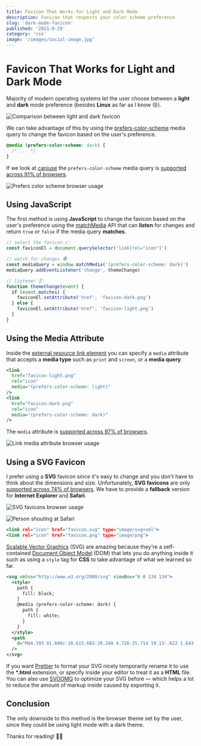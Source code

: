 ```yaml
---
title: Favicon That Works for Light and Dark Mode
description: Favicon that respects your color scheme preference
slug: 'dark-mode-favicon'
published: '2021-8-29'
category: 'css'
image: '/images/social-image.jpg'
---
```


# Favicon That Works for Light and Dark Mode

Majority of modern operating systems let the user choose between a **light** and **dark** mode preference (besides **Linux** as far as I know 😢).

<Image
  height={219}
  width={653}
  src="/images/dark-mode-favicon/comparison.webp"
  alt="Comparison between light and dark favicon"
/>

We can take advantage of this by using the [prefers-color-scheme](https://developer.mozilla.org/en-US/docs/Web/CSS/@media/prefers-color-scheme) media query to change the favicon based on the user's preference.

```css:example.css
@media (prefers-color-scheme: dark) {
  /* ... */
}
```

If we look at [caniuse](https://caniuse.com/) the `prefers-color-scheme` media query is [supported across 91% of browsers](https://caniuse.com/prefers-color-scheme).

<Image
  height={387}
  width={1153}
  src="/images/dark-mode-favicon/prefers-color-scheme.webp"
  alt="Prefers color scheme browser usage"
/>

## Using JavaScript

The first method is using **JavaScript** to change the favicon based on the user's preference using the [matchMedia](https://developer.mozilla.org/en-US/docs/Web/API/Window/matchMedia) API that can **listen** for changes and return `true` or `false` if the media query **matches**.

```js:example.js
// select the favicon 👉
const faviconEl = document.querySelector('link[rel="icon"]')

// watch for changes 🕵️
const mediaQuery = window.matchMedia('(prefers-color-scheme: dark)')
mediaQuery.addEventListener('change', themeChange)

// listener 👂
function themeChange(event) {
  if (event.matches) {
    faviconEl.setAttribute('href', 'favicon-dark.png')
  } else {
    faviconEl.setAttribute('href', 'favicon-light.png')
  }
}
```

## Using the Media Attribute

Inside the [external resource link element](https://developer.mozilla.org/en-US/docs/Web/HTML/Element/link) you can specify a `media` attribute that accepts a **media type** such as `print` and `screen`, or a **media query**.

```html:example.html
<link
  href="favicon-light.png"
  rel="icon"
  media="(prefers-color-scheme: light)"
/>
<link
  href="favicon-dark.png"
  rel="icon"
  media="(prefers-color-scheme: dark)"
/>
```

The `media` attribute is [supported across 97% of browsers](https://caniuse.com/mdn-html_elements_link_media).

<Image
  height={335}
  width={1155}
  src="/images/dark-mode-favicon/link-media.webp"
  alt="Link media attribute browser usage"
/>

## Using a SVG Favicon

I prefer using a **SVG** favicon since it's easy to change and you don't have to think about the dimensions and size. Unfortunately, **SVG favicons** are only [supported across 74% of browsers](https://caniuse.com/link-icon-svg). We have to provide a **fallback** version for **Internet Explorer** and **Safari**.

<Image
  height={507}
  width={1155}
  src="/images/dark-mode-favicon/svg-favicons.webp"
  alt="SVG favicons browser usage"
/>

<Image
  height={495}
  width={500}
  src="/images/dark-mode-favicon/safari.webp"
  alt="Person shouting at Safari"
/>

```html:example.html
<link rel="icon" href="favicon.svg" type="image/svg+xml">
<link rel="icon" href="favicon.png" type="image/png">
```

[Scalable Vector Graphics](https://en.wikipedia.org/wiki/Scalable_Vector_Graphics) (SVG) are amazing because they're a self-contained [Document Object Model](https://developer.mozilla.org/en-US/docs/Web/API/Document_Object_Model) (DOM) that lets you do anything inside it such as using a `style` tag for **CSS** to take advantage of what we learned so far.

```svg:favicon.svg
<svg xmlns="http://www.w3.org/2000/svg" viewBox="0 0 134 134">
  <style>
    path {
      fill: black;
    }
    @media (prefers-color-scheme: dark) {
      path {
        fill: white;
      }
    }
  </style>
  <path
    d="M44.193 81.846c-10.615.683-20.248 4.726-25.714 19.13-.622 1.643-2.117 2.64-3.86 2.64-2.94 0-12.029-7.32-14.619-9.088.003 21.788 10.038 40.939 33.87 40.939 20.07 0 33.866-11.581 33.866-31.8 0-.823-.172-1.61-.257-2.416zM121.153 0c-4.011 0-7.771 1.775-10.64 4.352-54.083 48.313-59.71 49.448-59.71 63.67 0 3.625.86 7.08 2.31 10.24l16.885 14.07c1.908.476 3.874.801 5.924.801 16.433 0 25.958-12.03 55.87-67.855 1.952-3.796 3.677-7.898 3.677-12.168C135.47 5.461 128.59 0 121.153 0z"
  />
</svg>
```

If you want [Prettier](https://prettier.io/) to format your SVG nicely temporarily rename it to use the **\*.html** extension, or specify inside your editor to treat it as a **HTML** file. You can also use [SVGOMG](https://jakearchibald.github.io/svgomg/) to optimize your SVG before — which helps a lot to reduce the amount of markup inside caused by exporting it.

## Conclusion

The only downside to this method is the browser theme set by the user, since they could be using light mode with a dark theme.

Thanks for reading! 🏄‍♀️
